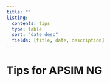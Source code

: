 ```yaml
---
title: ""
listing:
  contents: tips
  type: table
  sort: "date desc"
  fields: [title, date, description]
---
```



# Tips for APSIM NG


